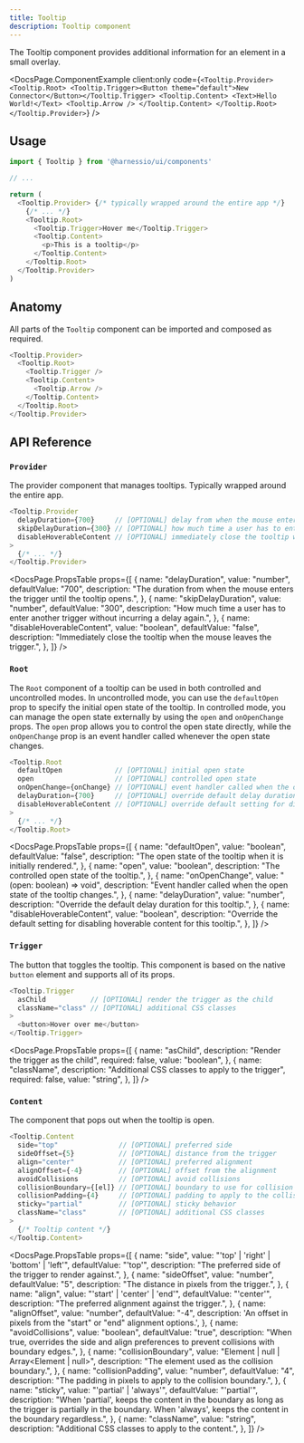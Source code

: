 ```yaml
---
title: Tooltip
description: Tooltip component
---
```


The Tooltip component provides additional information for an element in a small overlay.


<DocsPage.ComponentExample
  client:only
  code={`<Tooltip.Provider>
    <Tooltip.Root>
        <Tooltip.Trigger><Button theme="default">New Connector</Button></Tooltip.Trigger>
        <Tooltip.Content>
            <Text>Hello World!</Text>
						<Tooltip.Arrow />
        </Tooltip.Content>
    </Tooltip.Root>
</Tooltip.Provider>`}
/>

## Usage

```typescript jsx
import { Tooltip } from '@harnessio/ui/components'

// ...

return (
  <Tooltip.Provider> {/* typically wrapped around the entire app */}
    {/* ... */}
    <Tooltip.Root>
      <Tooltip.Trigger>Hover me</Tooltip.Trigger>
      <Tooltip.Content>
        <p>This is a tooltip</p>
      </Tooltip.Content>
    </Tooltip.Root>
  </Tooltip.Provider>
)
```

## Anatomy

All parts of the `Tooltip` component can be imported and composed as required.

```typescript jsx
<Tooltip.Provider>
  <Tooltip.Root>
    <Tooltip.Trigger />
    <Tooltip.Content>
      <Tooltip.Arrow />
    </Tooltip.Content>
  </Tooltip.Root>
</Tooltip.Provider>
```

## API Reference

### `Provider`

The provider component that manages tooltips. Typically wrapped around the entire app.

```typescript jsx
<Tooltip.Provider
  delayDuration={700}     // [OPTIONAL] delay from when the mouse enters until the tooltip opens
  skipDelayDuration={300} // [OPTIONAL] how much time a user has to enter another trigger without incurring a delay again
  disableHoverableContent // [OPTIONAL] immediately close the tooltip when the mouse leaves the trigger
>
  {/* ... */}
</Tooltip.Provider>
```

<DocsPage.PropsTable
  props={[
    {
      name: "delayDuration",
      value: "number",
      defaultValue: "700",
      description:
        "The duration from when the mouse enters the trigger until the tooltip opens.",
    },
    {
      name: "skipDelayDuration",
      value: "number",
      defaultValue: "300",
      description:
        "How much time a user has to enter another trigger without incurring a delay again.",
    },
    {
      name: "disableHoverableContent",
      value: "boolean",
      defaultValue: "false",
      description:
        "Immediately close the tooltip when the mouse leaves the trigger.",
    },
  ]}
/>

### `Root`

The `Root` component of a tooltip can be used in both controlled and uncontrolled modes. In uncontrolled mode, you can
use the `defaultOpen` prop to specify the initial open state of the tooltip. In controlled mode, you can manage the open
state externally by using the `open` and `onOpenChange` props. The `open` prop allows you to control the open state
directly, while the `onOpenChange` prop is an event handler called whenever the open state changes.

```typescript jsx
<Tooltip.Root
  defaultOpen             // [OPTIONAL] initial open state
  open                    // [OPTIONAL] controlled open state
  onOpenChange={onChange} // [OPTIONAL] event handler called when the open state changes
  delayDuration={700}     // [OPTIONAL] override default delay duration
  disableHoverableContent // [OPTIONAL] override default setting for disabling hoverable content
>
  {/* ... */}
</Tooltip.Root>
```

<DocsPage.PropsTable
  props={[
    {
      name: "defaultOpen",
      value: "boolean",
      defaultValue: "false",
      description:
        "The open state of the tooltip when it is initially rendered.",
    },
    {
      name: "open",
      value: "boolean",
      description: "The controlled open state of the tooltip.",
    },
    {
      name: "onOpenChange",
      value: "(open: boolean) => void",
      description:
        "Event handler called when the open state of the tooltip changes.",
    },
    {
      name: "delayDuration",
      value: "number",
      description: "Override the default delay duration for this tooltip.",
    },
    {
      name: "disableHoverableContent",
      value: "boolean",
      description:
        "Override the default setting for disabling hoverable content for this tooltip.",
    },
  ]}
/>

### `Trigger`

The button that toggles the tooltip. This component is based on the native `button` element and supports all of its props.

```typescript jsx
<Tooltip.Trigger
  asChild           // [OPTIONAL] render the trigger as the child
  className="class" // [OPTIONAL] additional CSS classes
>
  <button>Hover over me</button>
</Tooltip.Trigger>
```

<DocsPage.PropsTable
  props={[
    {
      name: "asChild",
      description: "Render the trigger as the child",
      required: false,
      value: "boolean",
    },
    {
      name: "className",
      description: "Additional CSS classes to apply to the trigger",
      required: false,
      value: "string",
    },
  ]}
/>

### `Content`

The component that pops out when the tooltip is open.

```typescript jsx
<Tooltip.Content
  side="top"               // [OPTIONAL] preferred side
  sideOffset={5}           // [OPTIONAL] distance from the trigger
  align="center"           // [OPTIONAL] preferred alignment
  alignOffset={-4}         // [OPTIONAL] offset from the alignment
  avoidCollisions          // [OPTIONAL] avoid collisions
  collisionBoundary={[el]} // [OPTIONAL] boundary to use for collision detection
  collisionPadding={4}     // [OPTIONAL] padding to apply to the collision detection
  sticky="partial"         // [OPTIONAL] sticky behavior
  className="class"        // [OPTIONAL] additional CSS classes
>
  {/* Tooltip content */}
</Tooltip.Content>
```

<DocsPage.PropsTable
  props={[
    {
      name: "side",
      value: "'top' | 'right' | 'bottom' | 'left'",
      defaultValue: "'top'",
      description: "The preferred side of the trigger to render against.",
    },
    {
      name: "sideOffset",
      value: "number",
      defaultValue: "5",
      description: "The distance in pixels from the trigger.",
    },
    {
      name: "align",
      value: "'start' | 'center' | 'end'",
      defaultValue: "'center'",
      description: "The preferred alignment against the trigger.",
    },
    {
      name: "alignOffset",
      value: "number",
      defaultValue: "-4",
      description:
        'An offset in pixels from the "start" or "end" alignment options.',
    },
    {
      name: "avoidCollisions",
      value: "boolean",
      defaultValue: "true",
      description:
        "When true, overrides the side and align preferences to prevent collisions with boundary edges.",
    },
    {
      name: "collisionBoundary",
      value: "Element | null | Array<Element | null>",
      description: "The element used as the collision boundary.",
    },
    {
      name: "collisionPadding",
      value: "number",
      defaultValue: "4",
      description: "The padding in pixels to apply to the collision boundary.",
    },
    {
      name: "sticky",
      value: "'partial' | 'always'",
      defaultValue: "'partial'",
      description:
        "When 'partial', keeps the content in the boundary as long as the trigger is partially in the boundary. When 'always', keeps the content in the boundary regardless.",
    },
    {
      name: "className",
      value: "string",
      description: "Additional CSS classes to apply to the content.",
    },
  ]}
/>
